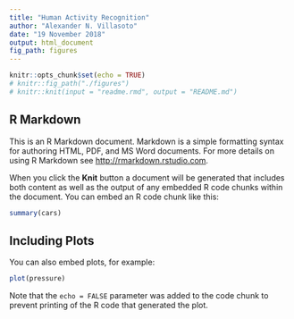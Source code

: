 ```yaml
---
title: "Human Activity Recognition"
author: "Alexander N. Villasoto"
date: "19 November 2018"
output: html_document
fig_path: figures
---
```


```r
knitr::opts_chunk$set(echo = TRUE)
# knitr::fig_path("./figures")
# knitr::knit(input = "readme.rmd", output = "README.md")
```

## R Markdown

This is an R Markdown document. Markdown is a simple formatting syntax for authoring HTML, PDF, and MS Word documents. For more details on using R Markdown see <http://rmarkdown.rstudio.com>.

When you click the **Knit** button a document will be generated that includes both content as well as the output of any embedded R code chunks within the document. You can embed an R code chunk like this:

```r
summary(cars)
```

## Including Plots

You can also embed plots, for example:

```r
plot(pressure)
```

Note that the `echo = FALSE` parameter was added to the code chunk to prevent printing of the R code that generated the plot.
